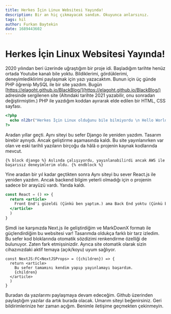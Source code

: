 ```yaml
---
title: Herkes İçin Linux Websitesi Yayında!
description: Bir an hiç çıkmayacak sandım. Okuyunca anlarsınız.
tags: hil
author: Furkan Baytekin
date: 1689443602
---
```


# Herkes İçin Linux Websitesi Yayında!

2020 yılından beri üzerinde uğraştığım bir proje idi. Başladığım tarihte henüz ortada Youtube kanalı bile yoktu. Bildiklerimi, gördüklerimi, deneyimlediklirimi paylaşmak için yazı yazacaktım. Bunun için üç günde PHP öğrenip MySQL ile bir site yazdım. Bugün [https://elagoht.github.io/BlackBlog/](https://elagoht.github.io/BlackBlog/) adresinde sergilenen site (Altındaki tarihte 2021 yazabilir, onu sonradan değiştirmiştim.) PHP ile yazdığım koddan ayırarak elde edilen bir HTML, CSS sayfası.

```php
<?php
  echo nl2br("Herkes İçin Linux olduğunu bile bilmiyordu \n Hello World dedi ama dediği ile kaldı.");
?>
```

Aradan yıllar geçti. Aynı siteyi bu sefer Django ile yeniden yazdım. Tasarım birebir aynıydı. Ancak geliştirme aşamasında kaldı. Bu site yayınlanırken var olan ve eski tarihli yazıların birçoğu da hâlâ o projenin kaynak kodlarında mevcut.

```django
{% block django %} Aslında çalışıyordu, yayınlanabilirdi ancak AWS ile başarısız deneyimlerim oldu. {% endblock %}
```

Yine aradan bir yıl kadar geçtikten sonra Aynı siteyi bu sever React.js ile yeniden yazdım. Ancak backend bilgim yeterli olmadığı için o projenin sadece bir arayüzü vardı. Yarıda kaldı.

```jsx
const React = () => {
  return <article>
    Front End'i güzeldi (Çünkü ben yaptım.) ama Back End yoktu (Çünkü ben yapmadım.)...
  </article>
  )
}
```

Şimdi ise karşınızda Next.js ile geliştirdiğim ve MarkDownX formatı ile güçlendirdiğim bu websitesi var! Tasarımda oldukça farklı bir tarz izledim. Bu sefer kod bloklarında otomatik sözdizimi renkendirme özelliği de bulunuyor. Zaten fark etmişsinizdir. Ayrıca site otomatik olarak sizin cihazınızdaki aktif temaya (açık/koyu) uyum sağlıyor.

```tsx
const NextJS:FC<NextJSProps> = ({children}) => {
  return <article>
    Bu sefer tamamını kendim yapıp yayınlamayı başardım.
    {children}
  </article>
  )
}
```

Buradan da yazılarımı paylaşmaya devam edeceğim. Github üzerinden paylaştığım yazılar da artık burada olacak. Umarım siteyi beğenirsiniz. Geri bildirimlerinize her zaman açığım. Benimle iletişime geçmekten çekinmeyin.